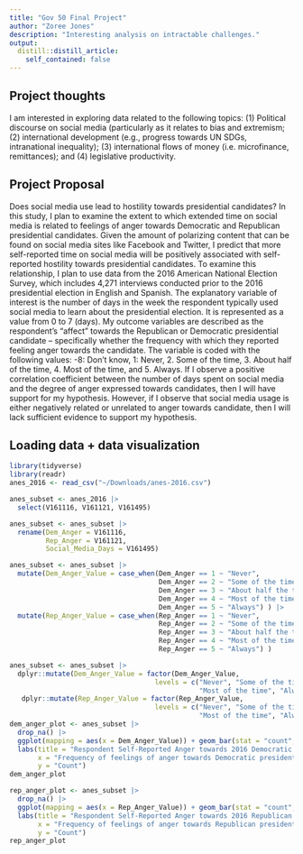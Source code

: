 ```yaml
---
title: "Gov 50 Final Project"
author: "Zoree Jones"
description: "Interesting analysis on intractable challenges."
output:
  distill::distill_article:
    self_contained: false
---
```




## Project thoughts

I am interested in exploring data related to the following topics: (1) Political discourse on social media (particularly as it relates to bias and extremism; (2) international development (e.g., progress towards UN SDGs, intranational inequality); (3) international flows of money (i.e. microfinance, remittances); and (4) legislative productivity. 

## Project Proposal

Does social media use lead to hostility towards presidential candidates? In this study, I plan to examine the extent to which extended time on social media is related to feelings of anger towards Democratic and Republican presidential candidates. Given the amount of polarizing content that can be found on social media sites like Facebook and Twitter, I predict that more self-reported time on social media will be positively associated with self-reported hostility towards presidential candidates. To examine this relationship, I plan to use data from the 2016 American National Election Survey, which includes 4,271 interviews conducted prior to the 2016 presidential election in English and Spanish. The explanatory variable of interest is the number of days in the week the respondent typically used social media to learn about the presidential election. It is represented as a value from 0 to 7 (days). My outcome variables are described as the respondent's "affect" towards the Republican or Democratic presidential candidate -- specifically whether the frequency with which they reported feeling anger towards the candidate. The variable is coded with the following values: -8: Don't know, 1: Never, 2. Some of the time, 3. About half of the time, 4. Most of the time, and 5. Always. If I observe a positive correlation coefficient between the number of days spent on social media and the degree of anger expressed towards candidates, then I will have support for my hypothesis. However, if I observe that social media usage is either negatively related or unrelated to anger towards candidate, then I will lack sufficient evidence to support my hypothesis.

## Loading data + data visualization

```r
library(tidyverse)
library(readr)
anes_2016 <- read_csv("~/Downloads/anes-2016.csv")

anes_subset <- anes_2016 |>
  select(V161116, V161121, V161495)

anes_subset <- anes_subset |>
  rename(Dem_Anger = V161116,
         Rep_Anger = V161121,
         Social_Media_Days = V161495)

anes_subset <- anes_subset |>
  mutate(Dem_Anger_Value = case_when(Dem_Anger == 1 ~ "Never",
                                     Dem_Anger == 2 ~ "Some of the time",
                                     Dem_Anger == 3 ~ "About half the time",
                                     Dem_Anger == 4 ~ "Most of the time",
                                     Dem_Anger == 5 ~ "Always") ) |>
  mutate(Rep_Anger_Value = case_when(Rep_Anger == 1 ~ "Never",
                                     Rep_Anger == 2 ~ "Some of the time",
                                     Rep_Anger == 3 ~ "About half the time",
                                     Rep_Anger == 4 ~ "Most of the time",
                                     Rep_Anger == 5 ~ "Always") )

anes_subset <- anes_subset |>
  dplyr::mutate(Dem_Anger_Value = factor(Dem_Anger_Value, 
                                    levels = c("Never", "Some of the time", "About half the time",
                                               "Most of the time", "Always"))) |>
   dplyr::mutate(Rep_Anger_Value = factor(Rep_Anger_Value, 
                                    levels = c("Never", "Some of the time", "About half the time",
                                               "Most of the time", "Always"))) 
dem_anger_plot <- anes_subset |>
  drop_na() |>
  ggplot(mapping = aes(x = Dem_Anger_Value)) + geom_bar(stat = "count", fill = "blue") + 
  labs(title = "Respondent Self-Reported Anger towards 2016 Democratic Presidential Candidate",
       x = "Frequency of feelings of anger towards Democratic presidential candidate",
       y = "Count") 
dem_anger_plot

rep_anger_plot <- anes_subset |>
  drop_na() |>
  ggplot(mapping = aes(x = Rep_Anger_Value)) + geom_bar(stat = "count", fill = "red") +
  labs(title = "Respondent Self-Reported Anger towards 2016 Republican Presidential Candidate",
       x = "Frequency of feelings of anger towards Republican presidential candidate",
       y = "Count")
rep_anger_plot
```

